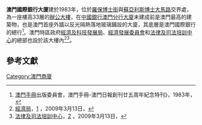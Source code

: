 '''澳門國際銀行大廈'''建於1983年，位於[[羅保博士街|羅保博士街]]與[[蘇亞利斯博士大馬路|蘇亞利斯博士大馬路]]交界處，為一座樓高33層的[[辦公大樓|辦公大樓]]，在[[中國銀行澳門分行大廈|中國銀行澳門分行大廈]]未建成前是澳門最高的建築物，也是澳門首座外牆以反光隔熱落地玻璃鋪設的大廈，其底層是澳門國際銀行的總行<ref>[[澳門手冊|澳門手冊]]出版委員會，澳門手冊-澳門日報創刊廿五周年紀念特刊》，1983年，{{zh}}</ref>。澳門特區政府[[經濟及科技發展局|經濟及科技發展局]]、[[經濟發展委員會|經濟發展委員會]]和[[法律及司法培訓中心|法律及司法培訓中心]]的總部也設於該大樓內<ref>[[經濟局|經濟局]]，[http://www.economia.gov.mo/web/DSE/public?_nfpb=true&_pageLabel=Pg_CU&locale=zh_MO] {{Wayback|url=http://www.economia.gov.mo/web/DSE/public?_nfpb=true&_pageLabel=Pg_CU&locale=zh_MO |date=20080913201514 }}，2009年3月13日，{{zh}}</ref><ref>[[法律及司法培訓中心|法律及司法培訓中心]]，[http://www.cfjj.gov.mo/MainFrame.aspx?lang=zh-TW] {{Wayback|url=http://www.cfjj.gov.mo/MainFrame.aspx?lang=zh-TW |date=20090430170853 }}，2009年3月13日，{{zh}}</ref>。

==參考文獻== 
<div class="references-small">
<references />
</div>

[[Category:澳門商廈|Category:澳門商廈]]